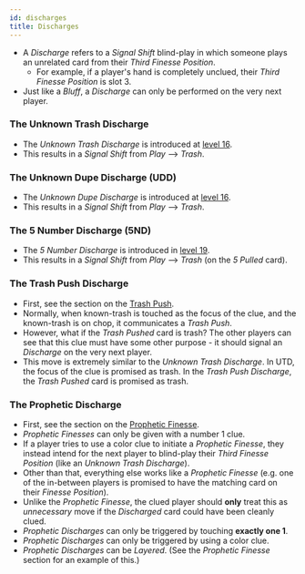 ```yaml
---
id: discharges
title: Discharges
---
```


- A *Discharge* refers to a _Signal Shift_ blind-play in which someone plays an unrelated card from their *Third Finesse Position*.
  - For example, if a player's hand is completely unclued, their *Third Finesse Position* is slot 3.
- Just like a *Bluff*, a *Discharge* can only be performed on the very next player.

### The Unknown Trash Discharge

- The _Unknown Trash Discharge_ is introduced at [level 16](../level-16.mdx#the-unknown-trash-discharge-1-for-1-form-utd).
- This results in a _Signal Shift_ from _Play_ --> _Trash_.

### The Unknown Dupe Discharge (UDD)

- The _Unknown Dupe Discharge_ is introduced at [level 16](../level-16.mdx#the-unknown-dupe-discharge-udd).
- This results in a _Signal Shift_ from _Play_ --> _Trash_.

### The 5 Number Discharge (5ND)

- The _5 Number Discharge_ is introduced in [level 19](../level-19.mdx#the-5-number-discharge-5nd).
- This results in a _Signal Shift_ from _Play_ --> _Trash_ (on the _5 Pulled_ card).

### The Trash Push Discharge

- First, see the section on the [Trash Push](../level-14.mdx#the-trash-push).
- Normally, when known-trash is touched as the focus of the clue, and the known-trash is on chop, it communicates a _Trash Push_.
- However, what if the _Trash Pushed_ card is trash? The other players can see that this clue must have some other purpose - it should signal an _Discharge_ on the very next player.
- This move is extremely similar to the _Unknown Trash Discharge_. In UTD, the focus of the clue is promised as trash. In the _Trash Push Discharge_, the _Trash Pushed_ card is promised as trash.

### The Prophetic Discharge

- First, see the section on the [Prophetic Finesse](special-finesses.mdx#the-prophetic-finesse-for-1s).
- _Prophetic Finesses_ can only be given with a number 1 clue.
- If a player tries to use a color clue to initiate a _Prophetic Finesse_, they instead intend for the next player to blind-play their _Third Finesse Position_ (like an _Unknown Trash Discharge_).
- Other than that, everything else works like a _Prophetic Finesse_ (e.g. one of the in-between players is promised to have the matching card on their _Finesse Position_).
- Unlike the _Prophetic Finesse_, the clued player should **only** treat this as _unnecessary_ move if the _Discharged_ card could have been cleanly clued.
- _Prophetic Discharges_ can only be triggered by touching **exactly one 1**.
- _Prophetic Discharges_ can only be triggered by using a color clue.
- _Prophetic Discharges_ can be _Layered_. (See the _Prophetic Finesse_ section for an example of this.)
